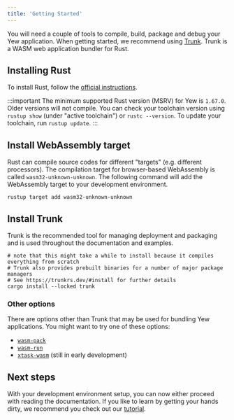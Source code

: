 ```yaml
---
title: 'Getting Started'
---
```


You will need a couple of tools to compile, build, package and debug your Yew application.
When getting started, we recommend using [Trunk](https://trunkrs.dev/). Trunk is a WASM web application
bundler for Rust.

## Installing Rust

To install Rust, follow the [official instructions](https://www.rust-lang.org/tools/install).

:::important
The minimum supported Rust version (MSRV) for Yew is `1.67.0`. Older versions will not compile.
You can check your toolchain version using
`rustup show` (under "active toolchain") or `rustc --version`. To update your
toolchain, run `rustup update`.
:::

## Install WebAssembly target

Rust can compile source codes for different "targets" (e.g. different processors). The compilation
target for browser-based WebAssembly is called `wasm32-unknown-unknown`. The following command will
add the WebAssembly target to your development environment.

```shell
rustup target add wasm32-unknown-unknown
```

## Install Trunk

Trunk is the recommended tool for managing deployment and packaging and is used throughout the
documentation and examples.

```shell
# note that this might take a while to install because it compiles everything from scratch
# Trunk also provides prebuilt binaries for a number of major package managers
# See https://trunkrs.dev/#install for further details
cargo install --locked trunk
```

### Other options

There are options other than Trunk that may be used for bundling Yew applications. You might want to try one of these options:

-   [`wasm-pack`](https://rustwasm.github.io/wasm-pack/)
-   [`wasm-run`](https://github.com/IMI-eRnD-Be/wasm-run)
-   [`xtask-wasm`](https://github.com/rustminded/xtask-wasm/) (still in early development)

## Next steps

With your development environment setup, you can now either proceed with reading the documentation.
If you like to learn by getting your hands dirty, we recommend you check out our [tutorial](../tutorial).
